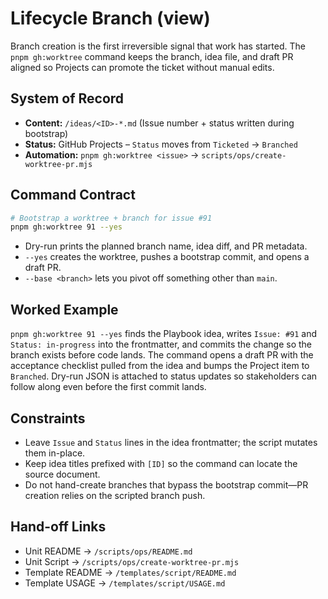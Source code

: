 
<Meta title="Governance/Lifecycle Branch" />

# Lifecycle Branch (view)

Branch creation is the first irreversible signal that work has started. The `pnpm gh:worktree` command keeps the branch, idea file, and draft PR aligned so Projects can promote the ticket without manual edits.

## System of Record

- **Content:** `/ideas/<ID>-*.md` (Issue number + status written during bootstrap)
- **Status:** GitHub Projects – `Status` moves from `Ticketed` → `Branched`
- **Automation:** `pnpm gh:worktree <issue>` → `scripts/ops/create-worktree-pr.mjs`

## Command Contract

```bash
# Bootstrap a worktree + branch for issue #91
pnpm gh:worktree 91 --yes
```

- Dry-run prints the planned branch name, idea diff, and PR metadata.
- `--yes` creates the worktree, pushes a bootstrap commit, and opens a draft PR.
- `--base <branch>` lets you pivot off something other than `main`.

## Worked Example

`pnpm gh:worktree 91 --yes` finds the Playbook idea, writes `Issue: #91` and `Status: in-progress` into the frontmatter, and commits the change so the branch exists before code lands. The command opens a draft PR with the acceptance checklist pulled from the idea and bumps the Project item to `Branched`. Dry-run JSON is attached to status updates so stakeholders can follow along even before the first commit lands.

## Constraints

- Leave `Issue` and `Status` lines in the idea frontmatter; the script mutates them in-place.
- Keep idea titles prefixed with `[ID]` so the command can locate the source document.
- Do not hand-create branches that bypass the bootstrap commit—PR creation relies on the scripted branch push.

## Hand-off Links

- Unit README → `/scripts/ops/README.md`
- Unit Script → `/scripts/ops/create-worktree-pr.mjs`
- Template README → `/templates/script/README.md`
- Template USAGE → `/templates/script/USAGE.md`
